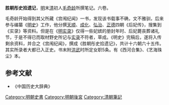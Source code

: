 '''胜朝彤史拾遗记'''，[[明朝|明]]末[[清朝|清]]初人[[毛奇龄|毛奇龄]]所撰笔记。六卷。

毛奇龄开始得到其父所藏《宫闱纪闻》一书，发现该书载事不确，文不雅驯，后来参与编纂《[[明史|明史]]》工作，他分撰[[天顺_(明朝)|天顺]]、[[成化|成化]]、[[弘治_(明朝)|弘治]]、[[正德_(明朝)|正德]]四朝《后妃传》，搜集到《实录》等资料。但是在《[[明实录|明实录]]》仅得一些妃嫔的册封年时、后妃薨丧葬诸礼节，于是不得已而取材野史所记与[[实录|实录]]不符者，草成。《明史》完稿后，遂将入传剩余资料，并合之《宫闱纪闻》，撰成《胜朝彤史拾遗记》，共计十六朝六十五传。其实所录者大都已入正史。书末附[[洪武|洪武]]时所定女职5条。有《西河合集》、《艺海珠尘》本。

==参考文献==
*《中国历史大辞典》

[[Category:明朝史書|Category:明朝史書]]
[[Category:明朝後宮|Category:明朝後宮]]
[[Category:清朝筆記|Category:清朝筆記]]